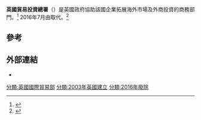 {{Infobox government agency
|agency_name = 英國貿易投資總署<br/>UK Trade & Investment<br/><small>{{lang-cy|Masnach a Buddsoddiad y DU}}</small>
|type = 非部級政府機構
|nativename = 
|nativename_a = 
|nativename_r = 
|logo = <!-- 檔案不存在 UKtrade.svg ，可從英文維基百科取得 -->
|logo_width = 190px
|logo_caption = 
|seal = 
|seal_width = 
|seal_caption = 
|picture = Department for Business, Enterprise and Regulatory Reform - geograph.org.uk - 2865867.jpg
|picture_width = 
|picture_caption = 
|formed  = {{Start date|df=yes|2003|10|}}
|preceding1 = British Trade International
|dissolved = 2016年7月
|superseding = {{Link-en|英國國際貿易部|Department for International Trade}}
|jurisdiction = {{flag|英國}}
|headquarters = 1 Victoria Street, London, SW1H 0ET
|latd =  |latm =  |lats =  |latNS = 
|longd =  |longm =  |longs =  |longEW = 
|region_code = GB
|coordinates = 
|employees = 2,331
|budget = £270 million (2009-2010)<ref>{{cite |url=http://www.ukti.gov.uk/uktihome/aboutukti/item/114708.html |title=UKTI Resource Accounts 2009-2010 |publisher=UK Trade & Investment |date=2010-07-22 |accessdate=2010-12-19 |archive-date=2010-11-23 |archive-url=http://webarchive.nationalarchives.gov.uk/20101123145241/http://www.ukti.gov.uk/download/file/114708.html |dead-url=yes }}</ref>
|minister1_name = The Lord Price CVO
|minister1_pfo = '''Minister of State for Trade & Investment'''
|chief1_name = Dr Catherine Raines FRSA 
|chief1_position = Chief Executive
|agency_type = 
|parent_department = [[Department_for_International_Trade|Department for International Trade]]
|parent_agency = 
|child1_agency = 
|keydocument1 = 
|website =  {{URL|http://www.gov.uk/ukti}}
|footnotes = 
|map = 
|map_width = 
|map_caption = 
}}

'''英國貿易投資總署'''（{{lang-en|UKTI}}）是英國政府協助該國企業拓展海外市場及外商投資的商務部門。<ref>{{cite web|url=http://www.ukti.gov.uk |title=UK Trade & Investment - GOV.UK |publisher=Ukti.gov.uk |date= |accessdate=2015-07-22}}</ref> 2016年7月由{{Link-en|英國國際貿易部|Department for International Trade}}取代。<ref>{{cite web|url=https://www.gov.uk/government/organisations/uk-trade-investment|title=UK Trade & Investment - GOV.UK|work=www.gov.uk}}</ref>

==參考==
<references/>

==外部連結==
*{{official website|http://www.gov.uk/ukti}}

{{英國政府部門}}
[[分類:英國國際貿易部|分類:英國國際貿易部]]
[[分類:2003年英國建立|分類:2003年英國建立]]
[[分類:2016年廢除|分類:2016年廢除]]